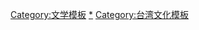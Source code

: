 {{navbox
|name  = 台語文學
|border:
|background:
|title =  [[台語文學]]
|image = 
|state = autocollapsed
|titlestyle = 
|listclass = hlist

|group1 = 體裁
|list1  = 
*[[南管]]
*[[歌仔冊]]
*[[台語流行音樂|台語歌詞]]
*[[台文小說]]

|group2 = 作家
|list2  = {{Navbox subgroup
| groupstyle = 
| liststyle  = hlist

| group1 = 早期[[白話字]]
| list1  = 
*[[巴克禮]]
*[[鄭溪泮]]
*[[蔡培火]]
*[[賴仁聲]]
*[[林茂生]]

| group2 = [[台灣話文論戰|台灣話文]]
| list2  = 
*[[黃石輝]]
*[[郭秋生]]
*[[賴和]]
*[[蔡秋桐]]
*[[趙雅福]]
*[[洪舜廷]]
*[[蘇友章]]

| group3 = [[台語流行音樂|台語歌詞]]
| list3  = 
*[[詹天馬]]
*[[李臨秋]]
*[[周添旺]]
*[[陳達儒]]
*[[陳君玉]]

| group4 = [[台灣鄉土文學論戰|戰後台語文]]
| list4  = 
*[[許丙丁]]
*[[宋澤萊]]
*[[路寒袖]]
*[[陳明仁 (台灣文學家)|陳明仁]]
*[[胡民祥]]
*[[方耀乾]]
*[[胡長松]]
}}

|group3 = 出版物
|list3  = 
*[[千金譜]]
*[[辛酉一歌詩]]
*[[臺灣民主歌]]
*[[台灣教會公報]]
*[[台灣國風]]
*[[南音 (雜誌)|南音]]
*[[三六九小報]]
**[[新聲律啟蒙]]
*[[三字集]]
*[[台灣文藝 (台灣文藝聯盟)|台灣文藝]]
*[[芥菜子]]
*[[活命的米糧]]
*[[台文戰線]]

|group4 = 事件
|list4  = 
*[[台灣話文論戰]]
*[[臺灣日治時期新舊文學論戰|新舊文學論戰]]
*[[台灣鄉土文學論戰]]

|group5 = 組織
|list5 = 
*[[台灣羅馬字協會]]
*[[菅芒花台語文學會]]

|below = 
}}<noinclude>
[[Category:文学模板]]
[[Category:台灣閩南語文學|*]]
[[Category:台湾文化模板]]
</noinclude>